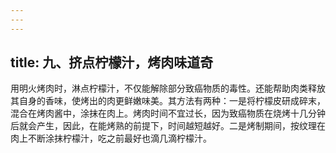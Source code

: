 ```yaml
---
---
---
```

title: 九、挤点柠檬汁，烤肉味道奇
---




用明火烤肉时，淋点柠檬汁，不仅能解除部分致癌物质的毒性。还能帮助肉类释放其自身的香味，使烤出的肉更鲜嫩味美。其方法有两种：一是将柠檬皮研成碎末，混合在烤肉酱中，涂抹在肉上。烤肉时间不宜过长，因为致癌物质在烧烤十几分钟后就会产生，因此，在能烤熟的前提下，时间越短越好。二是烤制期间，按纹理在肉上不断涂抹柠檬汁，吃之前最好也滴几滴柠檬汁。